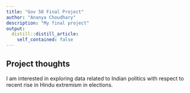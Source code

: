 ```yaml
---
title: "Gov 50 Final Project"
author: "Ananya Choudhary"
description: "My final project"
output:
  distill::distill_article:
    self_contained: false
---
```




## Project thoughts

I am interested in exploring data related to Indian politics with respect to recent rise in Hindu extremism in elections.